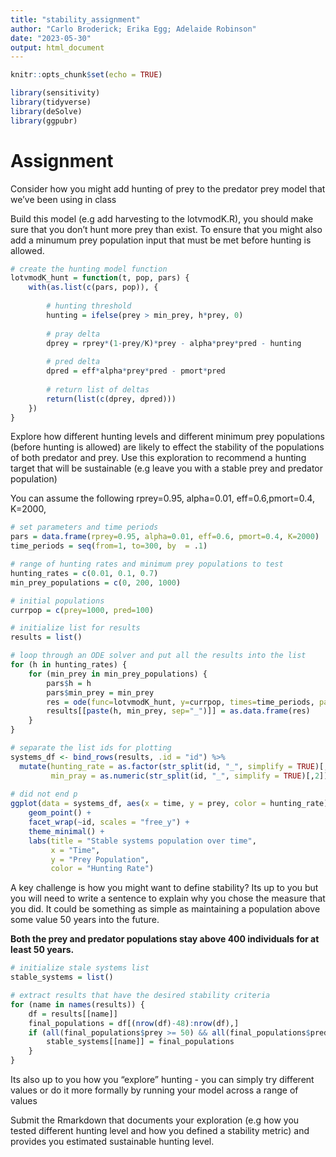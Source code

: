 ```yaml
---
title: "stability_assignment"
author: "Carlo Broderick; Erika Egg; Adelaide Robinson"
date: "2023-05-30"
output: html_document
---
```


```r
knitr::opts_chunk$set(echo = TRUE)

library(sensitivity)
library(tidyverse)
library(deSolve)
library(ggpubr)
```

# Assignment

Consider how you might add hunting of prey to the predator prey model that we've been using in class

Build this model (e.g add harvesting to the lotvmodK.R), you should make sure that you don't hunt more prey than exist. To ensure that you might also add a minumum prey population input that must be met before hunting is allowed.

```r
# create the hunting model function
lotvmodK_hunt = function(t, pop, pars) {
    with(as.list(c(pars, pop)), {
      
        # hunting threshold
        hunting = ifelse(prey > min_prey, h*prey, 0)
        
        # pray delta
        dprey = rprey*(1-prey/K)*prey - alpha*prey*pred - hunting
        
        # pred delta
        dpred = eff*alpha*prey*pred - pmort*pred
        
        # return list of deltas
        return(list(c(dprey, dpred)))
    })
}
```

Explore how different hunting levels and different minimum prey populations (before hunting is allowed) are likely to effect the stability of the populations of both predator and prey. Use this exploration to recommend a hunting target that will be sustainable (e.g leave you with a stable prey and predator population)

You can assume the following rprey=0.95, alpha=0.01, eff=0.6,pmort=0.4, K=2000,

```r

# set parameters and time periods
pars = data.frame(rprey=0.95, alpha=0.01, eff=0.6, pmort=0.4, K=2000)
time_periods = seq(from=1, to=300, by  = .1)

# range of hunting rates and minimum prey populations to test
hunting_rates = c(0.01, 0.1, 0.7)
min_prey_populations = c(0, 200, 1000)

# initial populations
currpop = c(prey=1000, pred=100)

# initialize list for results
results = list()

# loop through an ODE solver and put all the results into the list
for (h in hunting_rates) {
    for (min_prey in min_prey_populations) {
        pars$h = h
        pars$min_prey = min_prey
        res = ode(func=lotvmodK_hunt, y=currpop, times=time_periods, parms=pars)
        results[[paste(h, min_prey, sep="_")]] = as.data.frame(res)
    }
}

```

```r
# separate the list ids for plotting
systems_df <- bind_rows(results, .id = "id") %>%
  mutate(hunting_rate = as.factor(str_split(id, "_", simplify = TRUE)[,1]),
         min_pray = as.numeric(str_split(id, "_", simplify = TRUE)[,2]))
  
# did not end p 
ggplot(data = systems_df, aes(x = time, y = prey, color = hunting_rate)) +
    geom_point() +
    facet_wrap(~id, scales = "free_y") +
    theme_minimal() +
    labs(title = "Stable systems population over time",
         x = "Time",
         y = "Prey Population",
         color = "Hunting Rate")
```

A key challenge is how you might want to define stability? Its up to you but you will need to write a sentence to explain why you chose the measure that you did. It could be something as simple as maintaining a population above some value 50 years into the future.

**Both the prey and predator populations stay above 400 individuals for at least 50 years.**

```r
# initialize stale systems list
stable_systems = list()

# extract results that have the desired stability criteria
for (name in names(results)) {
    df = results[[name]]
    final_populations = df[(nrow(df)-48):nrow(df),]
    if (all(final_populations$prey >= 50) && all(final_populations$pred >= 50)) {
        stable_systems[[name]] = final_populations
    }
}
```

Its also up to you how you "explore" hunting - you can simply try different values or do it more formally by running your model across a range of values

Submit the Rmarkdown that documents your exploration (e.g how you tested different hunting level and how you defined a stability metric) and provides you estimated sustainable hunting level.
